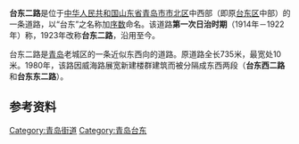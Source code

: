 {{Infobox China Road
|中文道路名称=台东二路
|道路名称拼音=TAIDONG 2<sup>nd</sup> Rd
|路牌类型=Qingdao
|道路方向=WE
|图片=
|图片说明=
|道路属性=城市支路
|道路总长度=0.735
|车速限制=
|行车线数量=
|所在地区={{CHN}}[[山东省|山东省]][[青岛市|青岛市]]
|起点=丰盛路
|终点=历城路
|道路命名日期=1923年
|命名缘由=[[台东鎮|台东鎮]]道路整理
|道路旧名={{lang|ja|台東鎮一丁目}}
|道路动工日期=
|通车日期=
|路段主要建筑=
}}
'''台东二路'''是位于[[中华人民共和国|中华人民共和国]][[山东省|山东省]][[青岛市|青岛市]][[市北区|市北区]]中西部（即原[[台东区_(青岛)|台东区]]中部）的一条道路，以“台东”之名称加[[序数|序数]]命名。该道路'''第一次日治时期'''（1914年－1922年）称'''{{lang|ja|台東鎮一丁目}}'''，1923年改称'''台东二路'''{{参|青岛公安局《民国十二年胶澳商埠警察厅管辖区域新旧路名对照表》，1937年9月21日分立第81卷}}，沿用至今。

台东二路是[[青岛|青岛]]老城区的一条近似东西向的道路。原道路全长735米，最宽处10米。1980年，该路因威海路展宽新建楼群建筑而被分隔成东西两段（'''台东西二路'''和'''台东东二路'''）。

==参考资料==
{{RefFoot}}
{{青岛老街}}
[[Category:青岛街道|Category:青岛街道]]
[[Category:青岛台东|Category:青岛台东]]